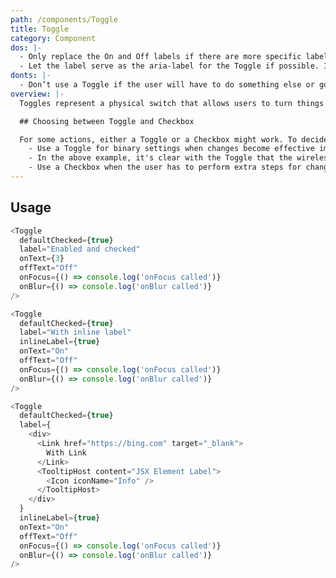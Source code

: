 ```yaml
---
path: /components/Toggle
title: Toggle
category: Component
dos: |-
  - Only replace the On and Off labels if there are more specific labels for the setting. If there are short (3-4 characters) labels that represent binary opposites that are more appropriate for a particular setting, use them. For example, you might use "Show/Hide" if the setting is "Show images."
  - Let the label serve as the aria-label for the Toggle if possible. If necessary, set an aria-label that describes the ON action of the Toggle (e.g., Show images) and let the metadata (i.e., aria-checked) tell the screen reader the state.
donts: |-
  - Don’t use a Toggle if the user will have to do something else or go somewhere else in order to experience its effect. If any extra step is required for changes to be effective, you should use a checkbox and corresponding "Apply" button instead of a Toggle.
overview: |-
  Toggles represent a physical switch that allows users to turn things on or off. Use Toggles to present users with two mutually exclusive options (like on/off), where choosing an option results in an immediate action. Use a Toggle for binary operations that take effect right after the user flips the Toggle. For example, use a Toggle to turn services or hardware components on or off. In other words, if a physical switch would work for the action, a Toggle is probably the best control to use.

  ## Choosing between Toggle and Checkbox

  For some actions, either a Toggle or a Checkbox might work. To decide which control would work better, follow these tips:
    - Use a Toggle for binary settings when changes become effective immediately after the user changes them.
    - In the above example, it's clear with the Toggle that the wireless is set to "On." But with the Checkbox, the user needs to think about whether the wireless is on now or whether they need to check the box to turn wireless on.
    - Use a Checkbox when the user has to perform extra steps for changes to be effective. For example, if the user must click a "Submit", "Next", "Ok" button to apply changes, use a Checkbox.
---
```



## Usage

```js live=true
<Toggle
  defaultChecked={true}
  label="Enabled and checked"
  onText={3}
  offText="Off"
  onFocus={() => console.log('onFocus called')}
  onBlur={() => console.log('onBlur called')}
/>
```

```js live=true
<Toggle
  defaultChecked={true}
  label="With inline label"
  inlineLabel={true}
  onText="On"
  offText="Off"
  onFocus={() => console.log('onFocus called')}
  onBlur={() => console.log('onBlur called')}
/>
```

```js live=true
<Toggle
  defaultChecked={true}
  label={
    <div>
      <Link href="https://bing.com" target="_blank">
        With Link
      </Link>
      <TooltipHost content="JSX Element Label">
        <Icon iconName="Info" />
      </TooltipHost>
    </div>
  }
  inlineLabel={true}
  onText="On"
  offText="Off"
  onFocus={() => console.log('onFocus called')}
  onBlur={() => console.log('onBlur called')}
/>
```
